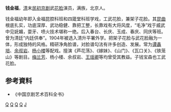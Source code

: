 {{otheruses|钱金福}}
'''钱金福'''{{BD|1862年||1937年||}}，[[清|清]]末[[中華民國|民初]][[京剧|京剧]]武[[花脸|花脸]]演员，满族，北京人。

钱金福幼年即入金福昆腔科班和四箴堂科班学戏，工武花脸，兼架子花脸。其[[昆曲|昆曲]]根底扎实，功底深厚、武功稳健、靠把工整，长靠戏有大将风度，“毛净”戏于威武中见妩媚，耍牙、喷火技术堪称一绝。后入春台、长庆、玉成、春庆、同庆等班。曾为清廷“内廷供奉”。1904年被选入清升平署外学。把架子花脸与武花脸融为一体，形成独特的风格。精研净角脸谱，对脸谱勾法有许多创造、发展。常为[[谭鑫培|谭鑫培]]、[[余叔岩|余叔岩]]、[[杨小楼|杨小楼]]等配戏。擅演《芦花荡》、《嫁妹》、《山门》、《瓦口关》、《铁笼山》等剧目。[[梅兰芳|梅兰芳]]、杨小楼、余叔岩、[[王瑶卿|王瑶卿]]等均曾受其教益。子钱宝森也工武花脸。

==参考資料== 
* 《中国京剧艺术百科全书》

[[Category:清朝演员|Q]]
[[Category:中华民国大陆时期京剧演员|Q]]
[[Category:中华民国大陆时期满族演员|Q]]
[[Category:北京人|Q]]
[[Category:钱姓|J]]